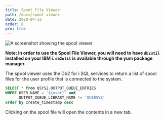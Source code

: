 ```yaml
---
title: Spool File Viewer
path: /docs/spool-viewer
date: 2020-04-13
order: 6
pro: true
---
```


![A screenshot showing the spool viewer](./spool-viewer.png)

**Note: In order to use the Spool File Viewer, you will need to have `db2util` installed on your IBM i. `db2util` is available through the yum package manager.**

The spool viewer uses the Db2 for i SQL services to return a list of spool files for the user profile that is connected to the system.

```sql
SELECT * from QSYS2.OUTPUT_QUEUE_ENTRIES 
WHERE USER_NAME = '${user}' and 
      OUTPUT_QUEUE_LIBRARY_NAME != 'QUSRSYS' 
order by create_timestamp desc
```

Clicking on the spool file will open the contents in a new tab.